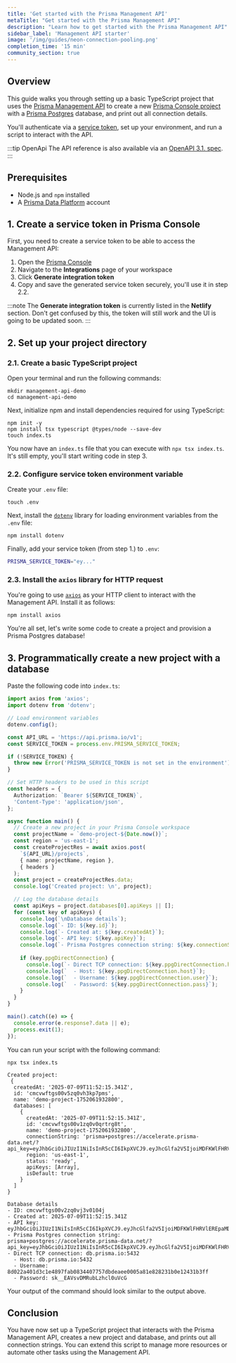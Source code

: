 ```yaml
---
title: 'Get started with the Prisma Management API'
metaTitle: "Get started with the Prisma Management API"
description: "Learn how to get started with the Prisma Management API"
sidebar_label: 'Management API starter'
image: '/img/guides/neon-connection-pooling.png'
completion_time: '15 min'
community_section: true
---
```


## Overview

This guide walks you through setting up a basic TypeScript project that uses the [Prisma Management API](/postgres/database/api-reference/management-api) to create a new [Prisma Console project](/platform/about#project) with a [Prisma Postgres](/postgres/introduction/overview) database, and print out all connection details. 

You'll authenticate via a [service token](/postgres/database/api-reference/management-api#bearer-tokens), set up your environment, and run a script to interact with the API.

:::tip OpenApi
The API reference is also available via an [OpenAPI 3.1. spec](https://api.prisma.io/v1/swagger-editor).
:::

## Prerequisites

- Node.js and `npm` installed
- A [Prisma Data Platform](https://console.prisma.io/) account

## 1. Create a service token in Prisma Console

First, you need to create a service token to be able to access the Management API:

1. Open the [Prisma Console](https://console.prisma.io/)
2. Navigate to the **Integrations** page of your workspace
3. Click **Generate integration token**
4. Copy and save the generated service token securely, you'll use it in step 2.2.

:::note
The **Generate integration token** is currently listed in the **Netlify** section. Don't get confused by this, the token will still work and the UI is going to be updated soon.
:::


## 2. Set up your project directory

### 2.1. Create a basic TypeScript project

Open your terminal and run the following commands:

```terminal
mkdir management-api-demo
cd management-api-demo
```

Next, initialize npm and install dependencies required for using TypeScript:

```terminal
npm init -y
npm install tsx typescript @types/node --save-dev
touch index.ts
```

You now have an `index.ts` file that you can execute with `npx tsx index.ts`. It's still empty, you'll start writing code in step 3.

### 2.2. Configure service token environment variable

Create your `.env` file:

```terminal
touch .env
```

Next, install the [`dotenv`](https://github.com/motdotla/dotenv) library for loading environment variables from the `.env` file:

```terminal
npm install dotenv
```

Finally, add your service token (from step 1.) to `.env`:

```bash
PRISMA_SERVICE_TOKEN="ey..."
```

### 2.3. Install the `axios` library for HTTP request

You're going to use [`axios`](https://github.com/axios/axios/tree/main) as your HTTP client to interact with the Management API. Install it as follows:

```terminal
npm install axios
```

You're all set, let's write some code to create a project and provision a Prisma Postgres database!

## 3. Programmatically create a new project with a database

Paste the following code into `index.ts`:

```ts
import axios from 'axios';
import dotenv from 'dotenv';

// Load environment variables
dotenv.config();

const API_URL = 'https://api.prisma.io/v1';
const SERVICE_TOKEN = process.env.PRISMA_SERVICE_TOKEN;

if (!SERVICE_TOKEN) {
  throw new Error('PRISMA_SERVICE_TOKEN is not set in the environment');
}

// Set HTTP headers to be used in this script
const headers = {
  Authorization: `Bearer ${SERVICE_TOKEN}`,
  'Content-Type': 'application/json',
};

async function main() {
  // Create a new project in your Prisma Console workspace
  const projectName = `demo-project-${Date.now()}`;
  const region = 'us-east-1';
  const createProjectRes = await axios.post(
    `${API_URL}/projects`,
    { name: projectName, region },
    { headers }
  );
  const project = createProjectRes.data;
  console.log('Created project: \n', project);

  // Log the database details
  const apiKeys = project.databases[0].apiKeys || [];
  for (const key of apiKeys) {
    console.log(`\nDatabase details`);
    console.log(`- ID: ${key.id}`);
    console.log(`- Created at: ${key.createdAt}`);
    console.log(`- API key: ${key.apiKey}`);
    console.log(`- Prisma Postgres connection string: ${key.connectionString}`);
    
    if (key.ppgDirectConnection) {
      console.log(`- Direct TCP connection: ${key.ppgDirectConnection.host}`);
      console.log(`  - Host: ${key.ppgDirectConnection.host}`);
      console.log(`  - Username: ${key.ppgDirectConnection.user}`);
      console.log(`  - Password: ${key.ppgDirectConnection.pass}`);
    }
  }
}

main().catch((e) => {
  console.error(e.response?.data || e);
  process.exit(1);
});
```

You can run your script with the following command:

<CodeWithResult expanded={true}>

<cmd>

```terminal
npx tsx index.ts
```

</cmd>

<cmdResult>

```code no-copy
Created project: 
 {
  createdAt: '2025-07-09T11:52:15.341Z',
  id: 'cmcvwftgs00v5zq0vh3kp7pms',
  name: 'demo-project-1752061932800',
  databases: [
    {
      createdAt: '2025-07-09T11:52:15.341Z',
      id: 'cmcvwftgs00v1zq0v0qrtrg8t',
      name: 'demo-project-1752061932800',
      connectionString: 'prisma+postgres://accelerate.prisma-data.net/?api_key=eyJhbGciOiJIUzI1NiIsInR5cCI6IkpXVCJ9.eyJhcGlfa2V5IjoiMDFKWlFHRVlEREpaMDQ2RzNGNThTUkszS1oiLCJ0ZW5hbnRfaWQiOiI4ZDAyMmE0MDFkM2MxZTQ4OTdmYWIwODM0NDA3NzU3ZGJkZWFlZTAwMDVhODFlODI4MjMxYjBlMTI0MzFiM2ZmIiwiaW50ZXJuYWxfc2VjcmV0IjoiZTQwY2ZlZGYtYzFlNi00ZjcwLWIzZDgtN2ZkOGJlNTQ0NzU0In0.k6cy3AUHg5r2W4goLZz0tLWu6ABPKLkTVr0GSR6qavU',
      region: 'us-east-1',
      status: 'ready',
      apiKeys: [Array],
      isDefault: true
    }
  ]
}

Database details
- ID: cmcvwftgs00v2zq0vj3v0104j
- Created at: 2025-07-09T11:52:15.341Z
- API key: eyJhbGciOiJIUzI1NiIsInR5cCI6IkpXVCJ9.eyJhcGlfa2V5IjoiMDFKWlFHRVlEREpaMDQ2RzNGNThTUkszS1oiLCJ0ZW5hbnRfaWQiOiI4ZDAyMmE0MDFkM2MxZTQ4OTdmYWIwODM0NDA3NzU3ZGJkZWFlZTAwMDVhODFlODI4MjMxYjBlMTI0MzFiM2ZmIiwiaW50ZXJuYWxfc2VjcmV0IjoiZTQwY2ZlZGYtYzFlNi00ZjcwLWIzZDgtN2ZkOGJlNTQ0NzU0In0.k6cy3AUHg5r2W4goLZz0tLWu6ABPKLkTVr0GSR6qavU
- Prisma Postgres connection string: prisma+postgres://accelerate.prisma-data.net/?api_key=eyJhbGciOiJIUzI1NiIsInR5cCI6IkpXVCJ9.eyJhcGlfa2V5IjoiMDFKWlFHRVlEREpaMDQ2RzNGNThTUkszS1oiLCJ0ZW5hbnRfaWQiOiI4ZDAyMmE0MDFkM2MxZTQ4OTdmYWIwODM0NDA3NzU3ZGJkZWFlZTAwMDVhODFlODI4MjMxYjBlMTI0MzFiM2ZmIiwiaW50ZXJuYWxfc2VjcmV0IjoiZTQwY2ZlZGYtYzFlNi00ZjcwLWIzZDgtN2ZkOGJlNTQ0NzU0In0.k6cy3AUHg5r2W4goLZz0tLWu6ABPKLkTVr0GSR6qavU
- Direct TCP connection: db.prisma.io:5432
  - Host: db.prisma.io:5432
  - Username: 8d022a401d3c1e4897fab0834407757dbdeaee0005a81e828231b0e12431b3ff
  - Password: sk__EAVsvDMRubLzhcl0uVcG
```

</cmdResult>

</CodeWithResult>

Your output of the command should look similar to the output above.

## Conclusion

You have now set up a TypeScript project that interacts with the Prisma Management API, creates a new project and database, and prints out all connection strings. You can extend this script to manage more resources or automate other tasks using the Management API.